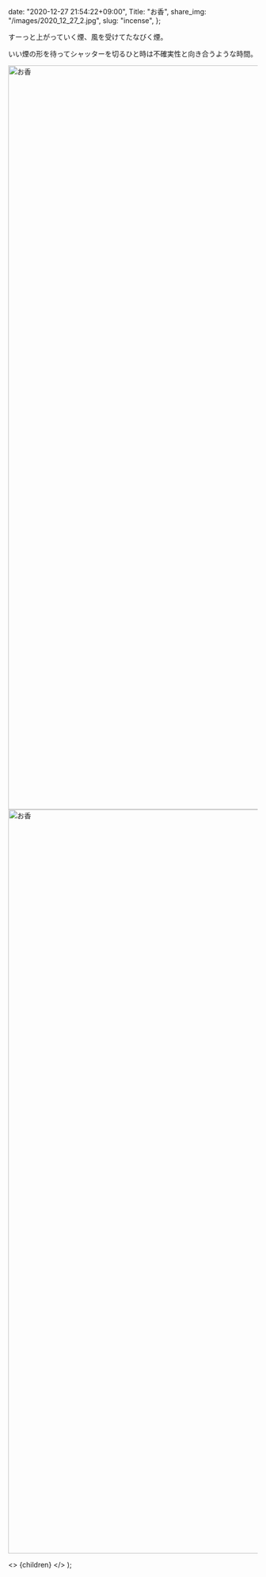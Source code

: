 
  date: "2020-12-27 21:54:22+09:00",
  Title: "お香",
  share_img: "/images/2020_12_27_2.jpg",
  slug: "incense",
};

すーっと上がっていく煙、風を受けてたなびく煙。

いい煙の形を待ってシャッターを切るひと時は不確実性と向き合うような時間。

<img src="/Users/dream_exp/Desktop/Projects/ikyoukoujitsu/ikyoukoujitsu-v2/public/images/2020_12_27_1.jpg" alt="お香" width="1000" height="1500" />
<img src="/Users/dream_exp/Desktop/Projects/ikyoukoujitsu/ikyoukoujitsu-v2/public/images/2020_12_27_2.jpg" alt="お香" width="1000" height="1500" />

  <>
    <Head>
      <title>{meta.Title} | 異郷好実</title>
    </Head>
    <PostLayout meta={meta}>{children}</PostLayout>
  </>
);
